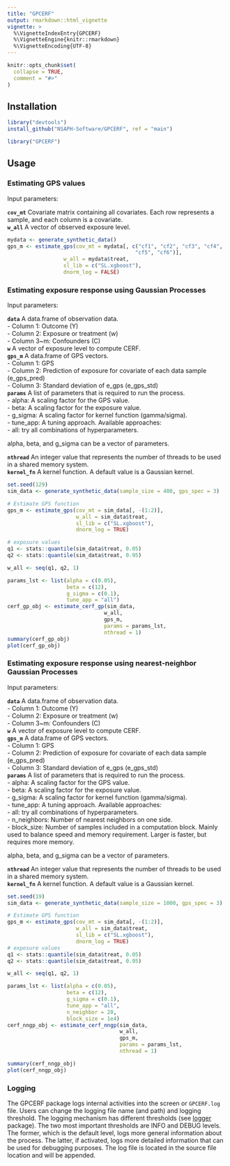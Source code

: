 ```yaml
---
title: "GPCERF"
output: rmarkdown::html_vignette
vignette: >
  %\VignetteIndexEntry{GPCERF}
  %\VignetteEngine{knitr::rmarkdown}
  %\VignetteEncoding{UTF-8}
---
```


```r
knitr::opts_chunk$set(
  collapse = TRUE,
  comment = "#>"
)
```

## Installation

```r
library("devtools")
install_github("NSAPH-Software/GPCERF", ref = "main")
```
```r
library("GPCERF")
```


## Usage

### Estimating GPS values

Input parameters:

**`cov_mt`** Covariate matrix containing all covariates. Each row represents a 
sample, and each column is a covariate.   
**`w_all`** A vector of observed exposure level.    

```r
mydata <- generate_synthetic_data()
gps_m <- estimate_gps(cov_mt = mydata[, c("cf1", "cf2", "cf3", "cf4",
                                         "cf5", "cf6")],
                  w_all = mydata$treat,
                  sl_lib = c("SL.xgboost"),
                  dnorm_log = FALSE)
```

### Estimating exposure response using Gaussian Processes

Input parameters:

**`data`** A data.frame of observation data.   
  - Column 1: Outcome (Y)   
  - Column 2: Exposure or treatment (w)   
  - Column 3~m: Confounders (C)   
**`w`** A vector of exposure level to compute CERF.   
**`gps_m`** A data.frame of GPS vectors.   
  - Column 1: GPS   
  - Column 2: Prediction of exposure for covariate of each data sample (e_gps_pred)   
  - Column 3: Standard deviation of e_gps (e_gps_std)   
**`params`** A list of parameters that is required to run the process.     
  - alpha: A scaling factor  for the GPS value.   
  - beta: A scaling factor for the exposure value.   
  - g_sigma: A scaling factor for kernel function (gamma/sigma).   
  - tune_app: A tuning approach. Available approaches:   
    - all: try all combinations of hyperparameters.   

alpha, beta, and g_sigma can be a vector of parameters. 

**`nthread`** An integer value that represents the number of threads to be used in a shared memory system.    
**`kernel_fn`** A kernel function. A default value is a Gaussian kernel.    

```r
set.seed(129)
sim_data <- generate_synthetic_data(sample_size = 400, gps_spec = 3)

# Estimate GPS function
gps_m <- estimate_gps(cov_mt = sim_data[, -(1:2)],
                      w_all = sim_data$treat,
                      sl_lib = c("SL.xgboost"),
                      dnorm_log = TRUE)

# exposure values
q1 <- stats::quantile(sim_data$treat, 0.05)
q2 <- stats::quantile(sim_data$treat, 0.95)

w_all <- seq(q1, q2, 1)

params_lst <- list(alpha = c(0.05),
                   beta = c(12),
                   g_sigma = c(0.1),
                   tune_app = "all")
cerf_gp_obj <- estimate_cerf_gp(sim_data,
                               w_all,
                               gps_m,
                               params = params_lst,
                               nthread = 1)
summary(cerf_gp_obj)
plot(cerf_gp_obj)
```

### Estimating exposure response using nearest-neighbor Gaussian Processes

Input parameters:

**`data`** A data.frame of observation data.   
  - Column 1: Outcome (Y)   
  - Column 2: Exposure or treatment (w)   
  - Column 3~m: Confounders (C)   
**`w`** A vector of exposure level to compute CERF.   
**`gps_m`** A data.frame of GPS vectors.   
  - Column 1: GPS   
  - Column 2: Prediction of exposure for covariate of each data sample (e_gps_pred)   
  - Column 3: Standard deviation of e_gps (e_gps_std)   
**`params`** A list of parameters that is required to run the process.    
  - alpha: A scaling factor  for the GPS value.   
  - beta: A scaling factor for the exposure value.   
  - g_sigma: A scaling factor for kernel function (gamma/sigma).   
  - tune_app: A tuning approach. Available approaches:   
    - all: try all combinations of hyperparameters.   
  - n_neighbors: Number of nearest neighbors on one side.    
  - block_size: Number of samples included in a computation block. Mainly used to balance speed and memory requirement. Larger \code{block_size} is faster, but requires more memory.    

alpha, beta, and g_sigma can be a vector of parameters. 

**`nthread`** An integer value that represents the number of threads to be used in a shared memory system.    
**`kernel_fn`** A kernel function. A default value is a Gaussian kernel.    

```r
set.seed(19)
sim_data <- generate_synthetic_data(sample_size = 1000, gps_spec = 3)

# Estimate GPS function
gps_m <- estimate_gps(cov_mt = sim_data[, -(1:2)],
                      w_all = sim_data$treat,
                      sl_lib = c("SL.xgboost"),
                      dnorm_log = TRUE)
# exposure values
q1 <- stats::quantile(sim_data$treat, 0.05)
q2 <- stats::quantile(sim_data$treat, 0.95)

w_all <- seq(q1, q2, 1)

params_lst <- list(alpha = c(0.05),
                   beta = c(12),
                   g_sigma = c(0.1),
                   tune_app = "all",
                   n_neighbor = 20,
                   block_size = 1e4)
cerf_nngp_obj <- estimate_cerf_nngp(sim_data,
                                    w_all,
                                    gps_m,
                                    params = params_lst,
                                    nthread = 1)

summary(cerf_nngp_obj)
plot(cerf_nngp_obj)
```

### Logging

The GPCERF package logs internal activities into the screen or `GPCERF.log` file. Users can change the logging file name (and path) and logging threshold. The logging mechanism has different thresholds (see [logger](https://cran.r-project.org/package=logger) package). The two most important thresholds are INFO and DEBUG levels. The former, which is the default level, logs more general information about the process. The latter, if activated, logs more detailed information that can be used for debugging purposes. The log file is located in the source file location and will be appended. 
